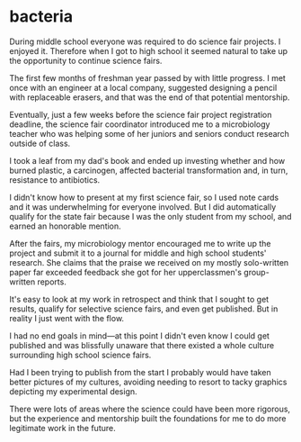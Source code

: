 
<Layout>

# bacteria

During middle school everyone was required to do science fair projects. I enjoyed it. Therefore when I got to high school it seemed natural to take up the opportunity to continue science fairs.

The first few months of freshman year passed by with little progress. I met once with an engineer at a local company, suggested designing a pencil with replaceable erasers, and that was the end of that potential mentorship.

Eventually, just a few weeks before the science fair project registration deadline, the science fair coordinator introduced me to a microbiology teacher who was helping some of her juniors and seniors conduct research outside of class.

I took a leaf from my dad's book and ended up investing whether and how burned plastic, a carcinogen, affected bacterial transformation and, in turn, resistance to antibiotics.

I didn't know how to present at my first science fair, so I used note cards and it was underwhelming for everyone involved. But I did automatically qualify for the state fair because I was the only student from my school, and earned an honorable mention.

After the fairs, my microbiology mentor encouraged me to write up the project and submit it to a journal for middle and high school students' research. She claims that the praise we received on my mostly solo-written paper far exceeded feedback she got for her upperclassmen's group-written reports.

It's easy to look at my work in retrospect and think that I sought to get results, qualify for selective science fairs, and even get published. But in reality I just went with the flow.

I had no end goals in mind—at this point I didn't even know I could get published and was blissfully unaware that there existed a whole culture surrounding high school science fairs.

Had I been trying to publish from the start I probably would have taken better pictures of my cultures, avoiding needing to resort to tacky graphics depicting my experimental design.

There were lots of areas where the science could have been more rigorous, but the experience and mentorship built the foundations for me to do more legitimate work in the future.

</Layout>
